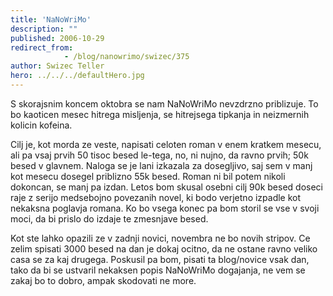 ```yaml
---
title: 'NaNoWriMo'
description: ""
published: 2006-10-29
redirect_from: 
            - /blog/nanowrimo/swizec/375
author: Swizec Teller
hero: ../../../defaultHero.jpg
---
```

S skorajsnim koncem oktobra se nam NaNoWriMo nevzdrzno priblizuje. To bo kaoticen mesec hitrega misljenja, se hitrejsega tipkanja in neizmernih kolicin kofeina.

Cilj je, kot morda ze veste, napisati celoten roman v enem kratkem mesecu, ali pa vsaj prvih 50 tisoc besed le-tega, no, ni nujno, da ravno prvih; 50k besed v glavnem. Naloga se je lani izkazala za dosegljivo, saj sem v manj kot mesecu dosegel priblizno 55k besed. Roman ni bil potem nikoli dokoncan, se manj pa izdan. Letos bom skusal osebni cilj 90k besed doseci raje z serijo medsebojno povezanih novel, ki bodo verjetno izpadle kot nekaksna poglavja romana. Ko bo vsega konec pa bom storil se vse v svoji moci, da bi prislo do izdaje te zmesnjave besed.

Kot ste lahko opazili ze v zadnji novici, novembra ne bo novih stripov. Ce zelim spisati 3000 besed na dan je dokaj ocitno, da ne ostane ravno veliko casa se za kaj drugega. Poskusil pa bom, pisati ta blog/novice vsak dan, tako da bi se ustvaril nekaksen popis NaNoWriMo dogajanja, ne vem se zakaj bo to dobro, ampak skodovati ne more.